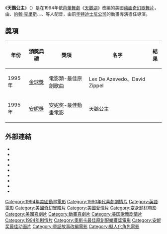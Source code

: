 {{Infobox film
| name           = 天鵝公主
| original_name  = The Swan Princess
| image          = 
| caption        = 
| director       = {{link-en|理查德·里奇|Richard Rich}}
| screenplay     = [[天鵝湖|天鵝湖]]
| producer       = 
| writer         = 
| starring       = {{link-en|杰克·帕蘭斯|Jack Palance}}<br>[[約翰·克里斯|約翰·克里斯]]<br>{{link-en|史蒂芬·赖特|Steven Wright}}<br>{{link-en|史蒂芬·赖特|Steven Wright}}<br>{{link-en|桑迪·鄧肯|Sandy Duncan}}
| music          = 
| editing        = 
| released       = {{flagicon|USA}}1994年11月18日
| runtime        = 90分鐘
| country        = {{USA}}
| language       = [[英語|英語]]
| budget         =
| gross          =
| followed_by    = [[天鹅公主城堡的秘密|天鹅公主城堡的秘密]]<br>[[天鵝公主魔法王國奇遇記|天鵝公主魔法王國奇遇記]]<br>[[天鵝公主的聖誕節|天鵝公主的聖誕節]]<br>[[天鵝公主皇室傳說|天鵝公主皇室傳說]]
}}
《'''天鵝公主'''》（{{lang-en|''The Swan Princess''}}）是在1994年依[[芭蕾舞劇|芭蕾舞劇]]《[[天鵝湖|天鵝湖]]》改編的美國[[动画|动画]][[奇幻電影|奇幻]][[歌舞片|歌舞片]]，由{{link-en|杰克·帕蘭斯|Jack Palance}}、[[約翰·克里斯|約翰·克里斯]]、{{link-en|史蒂芬·赖特|Steven Wright}}、{{link-en|史蒂芬·赖特|Steven Wright}}、{{link-en|桑迪·鄧肯|Sandy Duncan}}等人配音，由前[[华特迪士尼公司|华特迪士尼公司]]的動畫導演{{link-en|理查德·里奇|Richard Rich}}擔任導演。

== 獎項 ==
{| class="wikitable"
!年份
!頒獎典禮
!獎項
!名字
!結果
|-
|1995年
|[[金球獎|金球獎]]
|電影類-最佳原創歌曲
|Lex De Azevedo、David Zippel
|{{nom}}
|-
|1995年
|[[安妮獎|安妮獎]]
|安妮奖-最佳動畫電影
|天鵝公主
|{{nom}}
|}

== 外部連結 ==
* {{IMDb title|0111333}}
* {{IMDb title|1984279|天鵝公主的聖誕節}}
* {{IMDb title|3559422|天鵝公主皇室傳說}} 
* {{bcdb title|23394}}
* {{Rotten-tomatoes|swan_princess}}
* {{mojo title|swanprincess}}
* {{amg movie|133909}}
* {{Mtime|32221}}
* {{douban}}

{{美國電影小作品}}
{{DEFAULTSORT:The Swan Princess}}
[[Category:1994年美國動畫電影|Category:1994年美國動畫電影]]
[[Category:1990年代喜劇劇情片|Category:1990年代喜劇劇情片]]
[[Category:英語電影|Category:英語電影]]
[[Category:美國奇幻冒險片|Category:美國奇幻冒險片]]
[[Category:美國愛情片|Category:美國愛情片]]
[[Category:变身题材电影|Category:变身题材电影]]
[[Category:美國喜劇片|Category:美國喜劇片]]
[[Category:動畫喜劇片|Category:動畫喜劇片]]
[[Category:美国歌舞剧情片|Category:美国歌舞剧情片]]
[[Category:1994年剧情片|Category:1994年剧情片]]
[[Category:奧斯卡最佳原創配樂獲獎電影|Category:奧斯卡最佳原創配樂獲獎電影]]
[[Category:安妮奖最佳动画片|Category:安妮奖最佳动画片]]
[[Category:童話故事改編電影|Category:童話故事改編電影]]
[[Category:擬人化角色電影|Category:擬人化角色電影]]